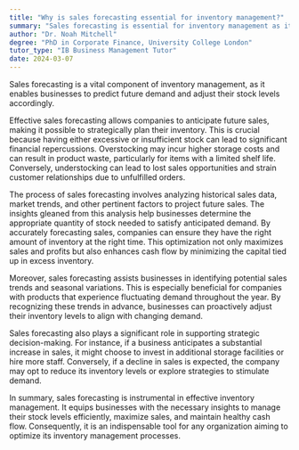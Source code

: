 ```yaml
---
title: "Why is sales forecasting essential for inventory management?"
summary: "Sales forecasting is essential for inventory management as it helps businesses predict future demand and manage stock levels accordingly."
author: "Dr. Noah Mitchell"
degree: "PhD in Corporate Finance, University College London"
tutor_type: "IB Business Management Tutor"
date: 2024-03-07
---
```


Sales forecasting is a vital component of inventory management, as it enables businesses to predict future demand and adjust their stock levels accordingly.

Effective sales forecasting allows companies to anticipate future sales, making it possible to strategically plan their inventory. This is crucial because having either excessive or insufficient stock can lead to significant financial repercussions. Overstocking may incur higher storage costs and can result in product waste, particularly for items with a limited shelf life. Conversely, understocking can lead to lost sales opportunities and strain customer relationships due to unfulfilled orders.

The process of sales forecasting involves analyzing historical sales data, market trends, and other pertinent factors to project future sales. The insights gleaned from this analysis help businesses determine the appropriate quantity of stock needed to satisfy anticipated demand. By accurately forecasting sales, companies can ensure they have the right amount of inventory at the right time. This optimization not only maximizes sales and profits but also enhances cash flow by minimizing the capital tied up in excess inventory.

Moreover, sales forecasting assists businesses in identifying potential sales trends and seasonal variations. This is especially beneficial for companies with products that experience fluctuating demand throughout the year. By recognizing these trends in advance, businesses can proactively adjust their inventory levels to align with changing demand.

Sales forecasting also plays a significant role in supporting strategic decision-making. For instance, if a business anticipates a substantial increase in sales, it might choose to invest in additional storage facilities or hire more staff. Conversely, if a decline in sales is expected, the company may opt to reduce its inventory levels or explore strategies to stimulate demand.

In summary, sales forecasting is instrumental in effective inventory management. It equips businesses with the necessary insights to manage their stock levels efficiently, maximize sales, and maintain healthy cash flow. Consequently, it is an indispensable tool for any organization aiming to optimize its inventory management processes.
    